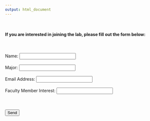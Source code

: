 ---
output: html_document
---
<br>  

#### **If you are interested in joining the lab, please fill out the form below:**
<br><br>
 <form action="https://docs.google.com/forms/d/e/1FAIpQLSdUfecs9ZMt-eT-xDDX75TcvjcNcxj65lDCAIOQ0HWIe-CyIA/formResponse" target="_self" method="POST" id="mG61Hd">
  
  <label>Name: </label> <input name="entry.832271066" type="text"/> 
  <br><br>
 <label>Major: </label> <input name="entry.1241588410" type="text"/> 
 <br><br>
  <label>Email Address: </label> <input name="entry.1746302575" type="email"/>
  <br><br>
  <label>Faculty Member Interest: </label> <input name="entry.569512734" type="text"/> 
  <br><br><br><br>
  <button type="submit">Send</button></form>
  

  </form>
 
